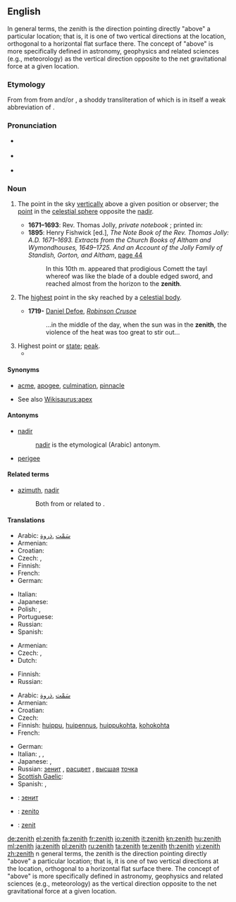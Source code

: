 {{was wotd|2008|November|28}}
==English==
In general terms, the zenith is the direction pointing directly "above" a particular location; that is, it is one of two vertical directions at the location, orthogonal to a horizontal flat surface there. The concept of "above" is more specifically defined in astronomy, geophysics and related sciences (e.g., meteorology) as the vertical direction opposite to the net gravitational force at a given location.
{{wikipedia}}
===Etymology===
From {{etyl|enm|en}} {{term|senith|lang=enm}} from {{term|cinit|lang=enm}} from {{etyl|fro|en}} {{term|cenit|lang=fro}} and/or {{etyl|la|en}} {{term|cenit|lang=la}}, a shoddy transliteration of {{etyl|ar|en}} {{term|سمت||direction, path|tr=samt|lang=ar|sc=Arab}} which is in itself a weak abbreviation of {{term|سمت الرأس||direction of the head|tr=samt ar-ra's|lang=ar|sc=Arab}}.

===Pronunciation===
* {{a|UK}} {{IPA|/ˈzɛn.ɪθ/}}
* {{a|US}} {{IPA|/ˈzi.nɪθ/}}
* {{audio|en-us-zenith.ogg|Audio (US)}}

===Noun===
{{en-noun}}

# {{astronomy}} The point in the sky [[vertically]] above a given position or observer; the [[point]] in the [[celestial sphere]] opposite the [[nadir]].
#* '''1671–1693''': Rev. Thomas Jolly, ''private notebook'' ; printed in:
#* '''1895''': Henry Fishwick [ed.], ''The Note Book of the Rev. Thomas Jolly: A.D. 1671–1693. Extracts from the Church Books of Altham and Wymondhouses, 1649–1725. And an Account of the Jolly Family of Standish, Gorton, and Altham'', [http://books.google.co.uk/books?ei=L-9bSa-FKYuiyAS3xqmCDA&id=TA71Bp2xMq0C&dq=%22of+christ+and+his+gospell%2C%22&q=zenith&pgis=1#search_anchor page 44]
#*: In this 10th m. appeared that prodigious Comett the tayl whereof was like the blade of a double edged sword, and reached almost from the horizon to the '''zenith'''.
# {{astronomy}} The [[highest]] point in the sky reached by a [[celestial body]].
#* '''1719-''' [[w:Daniel Defoe|Daniel Defoe]], ''[[w:Robinson Crusoe|Robinson Crusoe]]''
#*: ...in the middle of the day, when the sun was in the '''zenith''', the violence of the heat was too great to stir out...
# Highest point or [[state]]; [[peak]].
#* {{quote-book
|page=173
|year=1900
|author=William Beckford
|title=The History of the Caliph Vathek
|url=http://books.google.com/books?id=KnArAAAAMAAJ
|passage="There for a while I enjoyed myself in the '''zenith''' of glory and pleasure."}}

====Synonyms====
* {{sense|highest point or state}} [[acme]], [[apogee]], [[culmination]], [[pinnacle]]
* See also [[Wikisaurus:apex]]

====Antonyms====
* [[nadir]]
*: [[nadir]] is the etymological (Arabic) antonym.
* [[perigee]]

====Related terms====
* [[azimuth]], [[nadir]]
*: Both from or related to {{term|سمت|السمت|direction|tr=as-samt|lang=ar|sc=Arab}}.

====Translations====
{{trans-top|astronomy: point vertically above a position or observer}}
* Arabic: [[سَمْت]] ,[[ذروة]]
* Armenian: {{t-|hy|զենիթ|tr=zenit'}}
* Croatian: {{t-|hr|zenit|m}}
* Czech: {{t+|cs|nadhlavník|m}}, {{t+|cs|zenit|m}}
* Finnish: {{t-|fi|zeniitti}}
* French: {{t+|fr|zénith|m}}
* German: {{t+|de|Zenit|m}}
{{trans-mid}}
* Italian: {{t-|it|zenit|m}}
* Japanese: {{t|ja|天頂|tr=tenchō}}
* Polish: {{t+|pl|zenit|m}}, {{t-|pl|apogeum|n}}
* Portuguese: {{t+|pt|zênite|m}}
* Russian: {{t+|ru|зенит|m|tr=zenít}}
* Spanish: {{t+|es|cenit|m}}
{{trans-bottom}}

{{trans-top|astronomy: highest point reached by a celestial body}}
* Armenian: {{t-|hy|զենիթ|tr=zenit'}}
* Czech: {{t+|cs|nadhlavník|m}}, {{t+|cs|zenit|m}}
* Dutch: {{t+|nl|zenit|n}}
{{trans-mid}}
* Finnish: {{t|fi|lakipiste}}
* Russian: {{t+|ru|зенит|m|tr=zenít}}
{{trans-bottom}}

{{trans-top|highest point or state; peak}}
* Arabic: [[سَمْت]] ,[[ذروة]]
* Armenian: {{t-|hy|զենիթ|tr=zenit'}}
* Croatian: {{t-|hr|zenit|m}}
* Czech: {{t+|cs|zenit|m}}
* Finnish: [[huippu]], [[huipennus]], [[huippukohta]], [[kohokohta]]
* French: {{t+|fr|zénith|m}}
{{trans-mid}}
* German: {{t+|de|Zenit|m}}
* Italian: {{t-|it|zenit|m}}, {{t+|it|culmine|m}}, {{t+|it|apice|m}}
* Japanese: {{t-|ja|頂点|tr=chōten}}, {{t|ja|絶頂|tr=zecchō}}
* Russian: [[зенит]] {{m}}, [[расцвет]] {{m}}, [[высшый|высшая]] [[точка]] {{f}}
* [[Scottish Gaelic]]: {{t-|gd|bàrr|m|xs=Scottish Gaelic}}
* Spanish: {{t-|es|apogeo|m}}, {{t+|es|cenit|m}}
{{trans-bottom}}

{{checktrans-top}}
* {{ttbc|Bulgarian}}: [[зенит]] {{m}}
* {{ttbc|Esperanto}}: [[zenito]]
* {{ttbc|Interlingua}}: [[zenit]]
{{trans-bottom}}

[[de:zenith]]
[[el:zenith]]
[[fa:zenith]]
[[fr:zenith]]
[[io:zenith]]
[[it:zenith]]
[[kn:zenith]]
[[hu:zenith]]
[[ml:zenith]]
[[ja:zenith]]
[[pl:zenith]]
[[ru:zenith]]
[[ta:zenith]]
[[te:zenith]]
[[th:zenith]]
[[vi:zenith]]
[[zh:zenith]]
n general terms, the zenith is the direction pointing directly "above" a particular location; that is, it is one of two vertical  directions at the location, orthogonal  to a horizontal flat surface there. The concept of "above" is more specifically defined in astronomy, geophysics  and related sciences (e.g., meteorology) as the vertical direction opposite to the net gravitational  force at a given location.